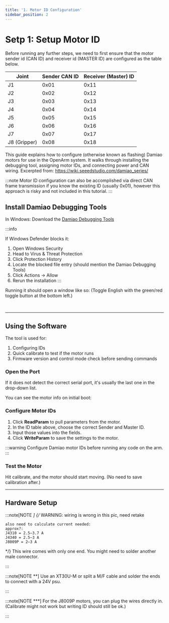 ```yaml
---
title: '1. Motor ID Configuration'
sidebar_position: 2
---
```



# Setp 1: Setup Motor ID

Before running any further steps, we need to first ensure that the motor sender id (CAN ID) and receiver id (MASTER ID) are configured as the table below.

| Joint | Sender CAN ID | Receiver (Master) ID |
|-------|---------------|---------------------|
| J1    | 0x01          | 0x11               |
| J2    | 0x02          | 0x12               |
| J3    | 0x03          | 0x13               |
| J4    | 0x04          | 0x14               |
| J5    | 0x05          | 0x15               |
| J6    | 0x06          | 0x16               |
| J7    | 0x07          | 0x17               |
| J8 (Gripper) | 0x08   | 0x18               |


This guide explains how to configure (otherwise known as flashing) Damiao motors for use in the OpenArm system.
It walks through installing the debugging tool, assigning motor IDs, and connecting power and CAN wiring.
Excerpted from: https://wiki.seeedstudio.com/damiao_series/

:::note
Motor ID configuration can also be accomplished via direct CAN frame transmission if you know the existing ID (usually 0x01), however this approach is risky and not included in this tutorial.
:::

## Install Damiao Debugging Tools

In Windows: Download the [Damiao Debugging Tools](https://files.seeedstudio.com/wiki/robotics/Actuator/damiao/Debugging_Tools_v.1.6.8.8.exe)

:::info
<BlockImage src="software/setup/damiao-debugging-tools-download.png" alt="Damiao Debugging Tools download" width="35%" />
<br/>

If Windows Defender blocks it:

1. Open Windows Security
2. Head to Virus & Threat Protection
3. Click Protection History
4. Locate the blocked file entry (should mention the Damiao Debugging Tools)
5. Click Actions → Allow
6. Rerun the installation
:::

Running it should open a window like so:
(Toggle English with the green/red toggle button at the bottom left.)

<BlockImage src="software/setup/damiao-debugging-tools-start.png" alt="Damiao Debugging Tools start" width="60%" />
<br/>

---

## Using the Software

The tool is used for:

1. Configuring IDs
2. Quick calibrate to test if the motor runs
3. Firmware version and control mode check before sending commands

### Open the Port

If it does not detect the correct serial port, it's usually the last one in the drop-down list.

<BlockImage src="software/setup/damiao-debugging-tools-port.png" alt="Damiao Debugging Tools port" width="20%" />

You can see the motor info on initial boot:

<BlockImage src="software/setup/damiao-debugging-tools-motor-info.png" alt="Damiao Debugging Tools motor info" width="35%" />

### Configure Motor IDs

1. Click **ReadParam** to pull parameters from the motor.
2. In the ID table above, choose the correct Sender and Master ID.
3. Input those values into the fields.
4. Click **WriteParam** to save the settings to the motor.

:::warning
Configure Damiao motor IDs before running any code on the arm.
:::


<BlockImage src="software/setup/damiao-debugging-tools-config.png" alt="Damiao Debugging Tools config" width="95%" />

### Test the Motor

Hit calibrate, and the motor should start moving. (No need to save calibration after.)

<BlockImage src="software/setup/damiao-debugging-tools-calibrate.png" alt="Damiao Debugging Tools calibrate" width="20%" />

---

## Hardware Setup

<BlockImage src="software/setup/hardware-setup.png" alt="Hardware setup" width="95%" />

:::note[NOTE *]
{/*
    WARNING: wiring is wrong in this pic, need retake

    also need to calculate current needed:
    approx?:
    J4310 = 2.5–3.7 A
    J4340 = 2.5–3 A
    J8009P = 2–3 A
*/}
This wire comes with only one end. You might need to solder another male connector.

<BlockImage src="software/setup/hardware-setup-can-wire.png" alt="CAN wire" width="50%" />
:::

:::note[NOTE **]
Use an XT30U-M or split a M/F cable and solder the ends to connect with a 24V psu.

<BlockImage src="software/setup/hardware-setup-power.png" alt="Power" width="50%" />
:::

:::note[NOTE ***]
For the J8009P motors, you can plug the wires directly in. (Calibrate might not work but writing ID should still be ok.)

<BlockImage src="software/setup/hardware-setup-motor.png" alt="Motor" width="75%" />
:::